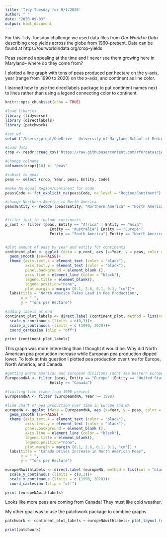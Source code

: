 ```yaml
---
title: 'Tidy Tuesday for 9/1/2020'
author: " "
date: "2020-09-03"
output: html_document
---
```


For this Tidy Tuesday challenge we used data files from *Our World in Data* describing crop yields across the globe from 1960-present.  Data can be found at https://ourworldindata.org/crop-yields

Peas seemed appealing at the time and I never see them growing here in Maryland-- where do they come from?

I plotted a line graph with tons of peas produced per hectare on the y-axis, year (range from 1990 to 2020) on the x-axis, and continent as line color.

I learned how to use the directlabels package to put continent names next to lines rather than using a legend connecting color to continent.

```r
knitr::opts_chunk$set(echo = TRUE)

#load libaries
library (tidyverse)
library (directlabels)
library (patchwork)

#set wd
setwd ("/Users/jprout/OneDrive - University of Maryland School of Medicine/R/blog2/blog2/content/post")

#Load data
crop <- readr::read_csv('https://raw.githubusercontent.com/rfordatascience/tidytuesday/master/data/2020/2020-09-01/key_crop_yields.csv')

#Change colname 
colnames(crop)[10] <- "peas"

#subset to peas
peas <- select (crop, Year, peas, Entity, Code)

#make NA equal Region/Continent for code
peas$Code <- fct_explicit_na(peas$Code, na_level = "Region/Continent")

#change Northern America to North America
peas$Entity <- recode (peas$Entity, "Northern America" = "North America")


#filter just to include continents
p_cont <- filter (peas, Entity == "Africa" | Entity == "Asia"|
                    Entity == "Australia"| Entity == "Europe"|
                    Entity == "South America"| Entity == "North America")


#plot amount of peas by year and entity for continents
continent_plot <- ggplot (data = p_cont, aes (x=Year, y = peas, color = Entity)) + 
  geom_smooth (se=FALSE)+
  theme (axis.text.x = element_text (color = "black"), 
         axis.text.y = element_text (color = "black"),  
         panel.background = element_blank (),
         axis.line = element_line (color = "black"),
         legend.title = element_blank(), 
         legend.position="none",
         plot.margin = margin (0.1, 2.6, 0.1, 0.1, "cm"))+
  labs(title = "North America Takes Lead in Pea Production", 
       x = " ", 
       y = "Tons per Hectare")  

#adding labels at end
continent_plot_labels <- direct.label (continent_plot, method = list(col = "black", "last.bumpup")) +
  scale_y_continuous (limits = c(0,3))+
  scale_x_continuous (limits = c (1990, 2020))+
  coord_cartesian (clip = "off")

print (continent_plot_labels)

```



This graph was more interesting than I thought it would be.  Why did North American pea production increase while European pea production dipped lower.  To look at this question I plotted pea production over time for Europe, North America, and Canada.


```r
#getting North American and European divisions (dont see Western Europe)
EuropeandNA <- filter (peas, Entity == "Europe" |Entity == "United States"|
                    Entity == "Canada")

#limiting time frame from 1990-present
EuropeandNA <- filter (EuropeandNA, Year >= 1990)

#line chart of pea production over time in Europe and NA
europeNA <- ggplot (data = EuropeandNA, aes (x=Year, y = peas, color = Entity)) + 
  geom_smooth (se=FALSE) +
  theme (axis.text.x = element_text (color = "black"), 
         axis.text.y = element_text (color = "black"),  
         panel.background = element_blank (),
         axis.line = element_line (color = "black"),
         legend.title = element_blank(), 
         legend.position="none",
         plot.margin = margin (0.1, 2.6, 0.1, 0.1, "cm")) +
  labs(title = "Canada Drives Increase in North American Peas", 
       x = " ", 
       y = "Tons per Hectare") 

europeNAwithlabels <- direct.label (europeNA, method = list(col = "black", "last.bumpup")) +
  scale_y_continuous (limits = c(0,3))+
  scale_x_continuous (limits = c (1990, 2020))+
  coord_cartesian (clip = "off")

print (europeNAwithlabels)
```

Looks like more peas are coming from Canada!  They must like cold weather.

My other goal was to use the patchwork package to combine graphs.

```r
patchwork <- continent_plot_labels + europeNAwithlabels+ plot_layout (ncol = 1)

print(patchwork)
```

